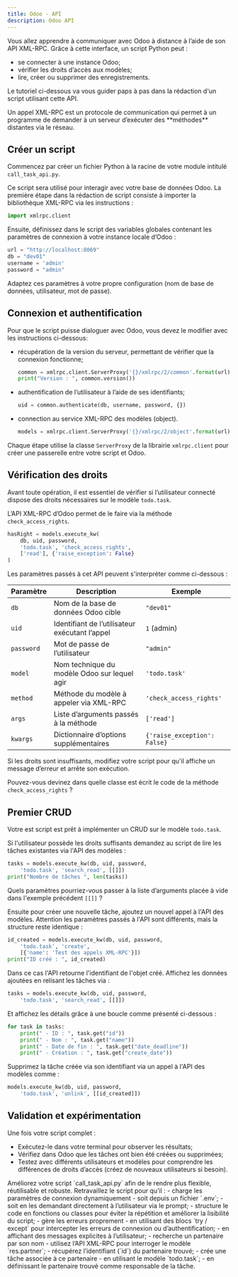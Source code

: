 ```yaml
---
title: Odoo - API
description: Odoo API
---
```


Vous allez apprendre à communiquer avec Odoo à distance à l’aide de son API XML-RPC.
Grâce à cette interface, un script Python peut :
- se connecter à une instance Odoo;
- vérifier les droits d’accès aux modèles;
- lire, créer ou supprimer des enregistrements.

Le tutoriel ci-dessous va vous guider paps à pas dans la rédaction d'un script
utilisant cette API.

<Aside>
Un appel XML-RPC est un protocole de communication qui permet à un programme 
de demander à un serveur d’exécuter des **méthodes** distantes via le réseau.
</Aside>

## Créer un script

Commencez par créer un fichier Python à la racine de votre module intitulé `call_task_api.py`.

Ce script sera utilisé pour interagir avec votre base de données Odoo.
La première étape dans la rédaction de script consiste à importer la bibliothèque 
XML-RPC via les instructions :

```python
import xmlrpc.client
```

Ensuite, définissez dans le script des variables globales 
contenant les paramètres de connexion à votre instance locale d’Odoo :

```python
url = "http://localhost:8069"
db = "dev01"
username = 'admin'
password = "admin"
```

<Aside>
Adaptez ces paramètres à votre propre configuration (nom de base de données, utilisateur, mot de passe).
</Aside>

## Connexion et authentification

Pour que le script puisse dialoguer avec Odoo, vous devez le modifier avec les instructions ci-dessous:
- récupération de la version du serveur, permettant de vérifier que la connexion fonctionne;
    ```python
    common = xmlrpc.client.ServerProxy('{}/xmlrpc/2/common'.format(url))
    print("Version : ", common.version())
    ```
- authentification de l’utilisateur à l’aide de ses identifiants;
    ```python
    uid = common.authenticate(db, username, password, {})
    ```
- connection au service XML-RPC des modèles (object).
    ```python
    models = xmlrpc.client.ServerProxy('{}/xmlrpc/2/object'.format(url))
    ```

Chaque étape utilise la classe `ServerProxy` de la librairie `xmlrpc.client`
pour créer une passerelle entre votre script et Odoo.

## Vérification des droits

Avant toute opération, il est essentiel de vérifier si l’utilisateur 
connecté dispose des droits nécessaires sur le modèle `todo.task`.

L’API XML-RPC d’Odoo permet de le faire via la méthode `check_access_rights`.

```python
hasRight = models.execute_kw(
    db, uid, password,
    'todo.task', 'check_access_rights',
    ['read'], {'raise_exception': False}
)
```

Les paramètres passés à cet API peuvent s'interpréter comme ci-dessous : 

| Paramètre  | Description                                    | Exemple                      |
| ---------- | ---------------------------------------------- | ---------------------------- |
| `db`       | Nom de la base de données Odoo cible           | `"dev01"`                    |
| `uid`      | Identifiant de l’utilisateur exécutant l’appel | `1` (admin)                  |
| `password` | Mot de passe de l’utilisateur                  | `"admin"`                    |
| `model`    | Nom technique du modèle Odoo sur lequel agir   | `'todo.task'`                |
| `method`   | Méthode du modèle à appeler via XML-RPC        | `'check_access_rights'`      |
| `args`     | Liste d’arguments passés à la méthode          | `['read']`                   |
| `kwargs`   | Dictionnaire d’options supplémentaires         | `{'raise_exception': False}` |


Si les droits sont insuffisants, modifiez votre script pour qu'il affiche 
un message d’erreur et arrête son exécution.

<Aside icon="magnifier" title="Exercice">

Pouvez-vous devinez dans quelle classe est écrit le code 
de la méthode `check_access_rights` ?

</Aside>

## Premier CRUD

Votre est script est prêt à implémenter un CRUD sur le modèle `todo.task`.

Si l'utilisateur possède les droits suffisants demandez au script de
lire les tâches existantes via l'API des modèles :

```python
tasks = models.execute_kw(db, uid, password,
    'todo.task', 'search_read', [[]])
print("Nombre de tâches ", len(tasks))
```

<Aside icon="magnifier" title="Exercice">

Quels paramètres pourriez-vous passer à la liste d’arguments placée à vide
dans l'exemple précédent `[[]]` ?

</Aside>

Ensuite pour créer une nouvelle tâche, ajoutez un nouvel appel à l'API des modèles.
Attention les paramètres passés à l'API 
sont différents, mais la structure reste identique : 

```python
id_created = models.execute_kw(db, uid, password,
    'todo.task', 'create',
    [{'name': 'Test des appels XML-RPC'}])
print("ID créé : ", id_created)
```

Dans ce cas l'API retourne l'identifiant de l'objet créé.
Affichez les données ajoutées en relisant les tâches via :

```python
tasks = models.execute_kw(db, uid, password,
    'todo.task', 'search_read', [[]])
```

Et affichez les détails grâce à une boucle comme présenté ci-dessous :

```python
for task in tasks:
    print(" - ID : ", task.get("id"))
    print(" - Nom : ", task.get("name"))
    print(" - Date de fin : ", task.get("date_deadline"))
    print(" - Création : ", task.get("create_date"))
```

Supprimez la tâche créée via son identifiant via un appel à l'API des modèles
comme : 

```python
models.execute_kw(db, uid, password,
    'todo.task', 'unlink', [[id_created]])
```

## Validation et expérimentation

Une fois votre script complet :
- Exécutez-le dans votre terminal pour observer les résultats;
- Vérifiez dans Odoo que les tâches ont bien été créées ou supprimées;
- Testez avec différents utilisateurs et modèles pour comprendre les différences de droits d’accès
(créez de nouveaux utilisateurs si besoin).

<Aside icon="pencil" title="Exercice">
Améliorez votre script `call_task_api.py` afin de le rendre plus flexible, réutilisable et robuste.
Retravaillez le script pour qu’il :
- charge les paramètres de connexion dynamiquement
    - soit depuis un fichier `.env`;
    - soit en les demandant directement à l’utilisateur via le prompt;
- structure le code en fonctions ou classes pour éviter la répétition et améliorer la lisibilité du script;
- gère les erreurs proprement
    - en utilisant des blocs `try / except` pour intercepter les erreurs de connexion ou d’authentification;
    - en affichant des messages explicites à l’utilisateur;
- recherche un partenaire par son nom
    - utilisez l’API XML-RPC pour interroger le modèle `res.partner`;
    - récupérez l’identifiant (`id`) du partenaire trouvé;
- crée une tâche associée à ce partenaire
    - en utilisant le modèle `todo.task`;
    - en définissant le partenaire trouvé comme responsable de la tâche.
</Aside>